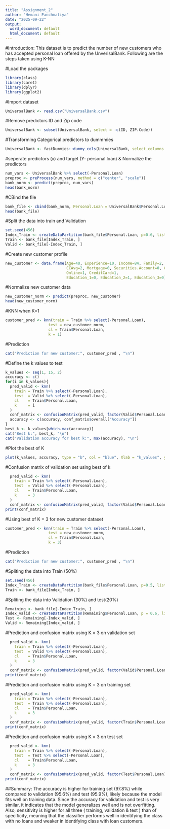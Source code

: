 ---
title: "Assignment_2"
author: "Hemani Panchmatiya"
date: "2025-09-22"
output:
  word_document: default
  html_document: default
---

#Introduction: This dataset is to predict the number of new customers who has accepted personal loan offered by the UnverisalBank. Following are the steps taken using K-NN

#Load the packages
```{r}
library(class)
library(caret)
library(dplyr)
library(ggplot2)
```

#Import dataset
```{r}
UniversalBank <- read.csv("UniversalBank.csv")
```

#Remove predictors ID and Zip code
```{r}
UniversalBank <- subset(UniversalBank, select = -c(ID, ZIP.Code))
```

#Transforming Categorical predictors to dummmies
```{r}
UniversalBank <- fastDummies::dummy_cols(UniversalBank, select_columns = "Education", remove_first_dummy = FALSE, remove_selected_columns = TRUE)
```

#seperate predictors (x) and target (Y- personal.loan) & Normalize the predictors 
```{r}
num_vars <- UniversalBank %>% select(-Personal.Loan)
preproc <- preProcess(num_vars, method = c("center", "scale"))
bank_norm <- predict(preproc, num_vars)
head(bank_norm)
```

#CBind the file 
```{r}
bank_file <- cbind(bank_norm, Personal.Loan = UniversalBank$Personal.Loan)
head(bank_file)
```

#Split the data into train and Validation  
```{r}
set.seed(456)
Index_Train <- createDataPartition(bank_file$Personal.Loan, p=0.6, list = FALSE)
Train <- bank_file[Index_Train, ]
Valid <- bank_file[-Index_Train, ]
```


#Create new customer profile
```{r}
new_customer <- data.frame(Age=40, Experience=10, Income=84, Family=2,
                           CCAvg=2, Mortgage=0, Securities.Account=0, CD.Account=0,
                           Online=1, CreditCard=1,
                           Education_1=0, Education_2=1, Education_3=0)
```

#Normalize new customer data 
```{r}
new_customer_norm <- predict(preproc, new_customer)
head(new_customer_norm)
```

#KNN when K=1 
```{r}
customer_pred <- knn(train = Train %>% select(-Personal.Loan),
                   test = new_customer_norm,
                   cl = Train$Personal.Loan,
                   k = 1)
```

#Prediction 
```{r}
cat("Prediction for new customer:", customer_pred , "\n")
```

#Define the k values to test
```{r}
k_values <- seq(1, 15, 2) 
accuracy <- c()
for(i in k_values){
  pred_valid <- knn(
    train = Train %>% select(-Personal.Loan),
    test  = Valid %>% select(-Personal.Loan),
    cl    = Train$Personal.Loan,
    k     = i
  )
  conf_matrix <- confusionMatrix(pred_valid, factor(Valid$Personal.Loan))
  accuracy <- c(accuracy, conf_matrix$overall["Accuracy"])
}
best_k <- k_values[which.max(accuracy)]
cat("Best k:", best_k, "\n")
cat("Validation accuracy for best k:", max(accuracy), "\n")
```

#Plot the best of K 
```{r}
plot(k_values, accuracy, type = "b", col = "blue", Xlab = "k_values", ylab= "accuracy")
```

#Confusion matrix of validation set using best of k
```{r}
  pred_valid <- knn(
    train = Train %>% select(-Personal.Loan),
    test  = Valid %>% select(-Personal.Loan),
    cl    = Train$Personal.Loan,
    k     = 3
  )
  conf_matrix <- confusionMatrix(pred_valid, factor(Valid$Personal.Loan))
print(conf_matrix)
```

#Using best of K = 3 for new customer dataset
```{r}
customer_pred <- knn(train = Train %>% select(-Personal.Loan),
                   test = new_customer_norm,
                   cl = Train$Personal.Loan,
                   k = 3)
```

#Prediction 
```{r}
cat("Prediction for new customer:", customer_pred , "\n")
```

#Spliting the data into Train (50%)   
```{r}
set.seed(456)
Index_Train <- createDataPartition(bank_file$Personal.Loan, p=0.5, list = FALSE)
Train <- bank_file[Index_Train, ]
```

#Spliting the data into Validation (30%) and test(20%)
```{r}
Remaining <- bank_file[-Index_Train, ]
Index_valid <- createDataPartition(Remaining$Personal.Loan, p = 0.6, list = FALSE) 
Test <- Remaining[-Index_valid, ]
Valid <- Remaining[Index_valid, ]
```

#Prediction and confusion matrix using K = 3 on validation set 
```{r}
  pred_valid <- knn(
    train = Train %>% select(-Personal.Loan),
    test  = Valid %>% select(-Personal.Loan),
    cl    = Train$Personal.Loan,
    k     = 3
  )
  conf_matrix <- confusionMatrix(pred_valid, factor(Valid$Personal.Loan))
print(conf_matrix)
```

#Prediction and confusion matrix using K = 3 on training set 
```{r}
  pred_valid <- knn(
    train = Train %>% select(-Personal.Loan),
    test  = Train %>% select(-Personal.Loan),
    cl    = Train$Personal.Loan,
    k     = 3
  )
  conf_matrix <- confusionMatrix(pred_valid, factor(Train$Personal.Loan))
print(conf_matrix)
```

#Prediction and confusion matrix using K = 3 on test set 
```{r}
  pred_valid <- knn(
    train = Train %>% select(-Personal.Loan),
    test  = Test %>% select(-Personal.Loan),
    cl    = Train$Personal.Loan,
    k     = 3
  )
  conf_matrix <- confusionMatrix(pred_valid, factor(Test$Personal.Loan))
print(conf_matrix)
```

##Summary: The accuracy is higher for training set (97.8%) while compared to validation (95.6%) and test (95.9%), likely because the model fits well on training data. Since the accuracy for validation and test is very similar, it indicates that the model generalizes well and is not overfitting. Also, sensitivity is higher for all three ( training, validation & test ) than of specificity, meaning that the classifier performs well in identifying the class with no loans and weaker in identifying class with loan customers. 

